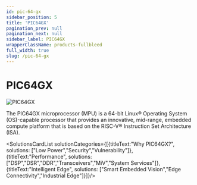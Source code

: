 ```yaml
---
id: pic-64-gx
sidebar_position: 5
title: 'PIC64GX'
pagination_prev: null
pagination_next: null
sidebar_label: PIC64GX
wrapperClassName: products-fullbleed
full_width: true
slug: /pic-64-gx
---
```



# PIC64GX

![PIC64GX](/img/pages/pic-64-gx/pic-64-gx-banner.png "PIC64 GX")
<br />

The PIC64GX microprocessor (MPU) is a 64-bit Linux® Operating System (OS)-capable processor that provides an innovative, mid-range, embedded compute platform that is based on the RISC-V® Instruction Set Architecture (ISA).

<SolutionsCardList solutionCategories={[{titleText:"Why PIC64GX?", solutions: ["Low Power","Security","Vulnerability"]}, {titleText:"Performance", solutions: ["DSP","DSR","DDR","Transceivers","MiV","System Services"]},{titleText:"Intelligent Edge", solutions: ["Smart Embedded Vision","Edge Connectivity","Industrial Edge"]}]}/>